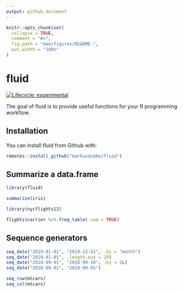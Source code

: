 ```yaml
---
output: github_document
---
```


<!-- README.md is generated from README.Rmd. Please edit that file -->

```r
knitr::opts_chunk$set(
  collapse = TRUE,
  comment = "#>",
  fig.path = "man/figures/README-",
  out.width = "100%"
)
```

# fluid

<!-- badges: start -->
[![Lifecycle: experimental](https://img.shields.io/badge/lifecycle-experimental-orange.svg)](https://www.tidyverse.org/lifecycle/#experimental)
<!-- badges: end -->

The goal of fluid is to provide useful functions for your R programming workflow.

## Installation

You can install fluid from Github with:

``` r
remotes::install_github("markusdumke/fluid")
```

## Summarize a data.frame

```r
library(fluid)

summarize(iris)
```

```r
library(nycflights13)

flights$carrier %>% freq_table(.cum = TRUE)
```


## Sequence generators

```r
seq_date("2019-01-01", "2019-12-31", .by = "month")
seq_date("2019-01-01", .length.out = 10)
seq_date("2018-09-01", "2018-09-10", .by = 2L)
seq_date("2018-09-01", "2018-09-05")
```

```r
seq_row(mtcars)
seq_col(mtcars)
```


